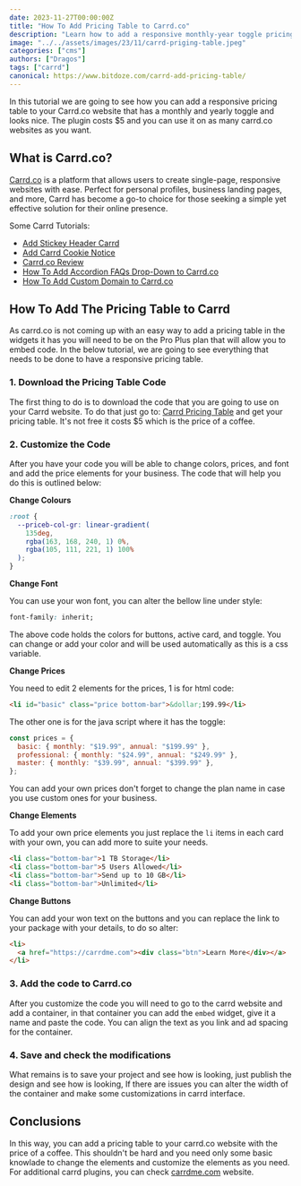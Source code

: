 ```yaml
---
date: 2023-11-27T00:00:00Z
title: "How To Add Pricing Table to Carrd.co"
description: "Learn how to add a responsive monthly-year toggle pricing table to Carrd.co"
image: "../../assets/images/23/11/carrd-priging-table.jpeg"
categories: ["cms"]
authors: ["Dragos"]
tags: ["carrd"]
canonical: https://www.bitdoze.com/carrd-add-pricing-table/
---
```



In this tutorial we are going to see how you can add a responsive pricing table to your Carrd.co website that has a monthly and yearly toggle and looks nice. The plugin costs $5 and you can use it on as many carrd.co websites as you want.

## What is Carrd.co?

[Carrd.co](https://try.carrd.co/bitdoze) is a platform that allows users to create single-page, responsive websites with ease. Perfect for personal profiles, business landing pages, and more, Carrd has become a go-to choice for those seeking a simple yet effective solution for their online presence.

Some Carrd Tutorials:

- [Add Stickey Header Carrd](https://www.bitdoze.com/add-stickey-header-carrd/)
- [Add Carrd Cookie Notice](https://www.bitdoze.com/add-cookie-notice-carrd/)
- [Carrd.co Review](https://www.bitdoze.com/carrd-review/)
- [How To Add Accordion FAQs Drop-Down to Carrd.co](https://www.bitdoze.com/add-accordion-carrd/)
- [How To Add Custom Domain to Carrd.co](https://www.bitdoze.com/carrd-add-domain/)

## How To Add The Pricing Table to Carrd

<YouTubeEmbed
  url="https://www.youtube.com/embed/Q3UpuDDs0AY"
  label="How To Add Pricing Table to Carrd.co"
/>

As carrd.co is not coming up with an easy way to add a pricing table in the widgets it has you will need to be on the Pro Plus plan that will allow you to embed code. In the below tutorial, we are going to see everything that needs to be done to have a responsive pricing table.

### 1. Download the Pricing Table Code

The first thing to do is to download the code that you are going to use on your Carrd website. To do that just go to: [Carrd Pricing Table](https://webdoze.net/buy/carrd-co-pricing-table/) and get your pricing table. It's not free it costs $5 which is the price of a coffee.

### 2. Customize the Code

After you have your code you will be able to change colors, prices, and font and add the price elements for your business. The code that will help you do this is outlined below:

**Change Colours**

```css
:root {
  --priceb-col-gr: linear-gradient(
    135deg,
    rgba(163, 168, 240, 1) 0%,
    rgba(105, 111, 221, 1) 100%
  );
}
```

**Change Font**

You can use your won font, you can alter the bellow line under style:

```css
font-family: inherit;
```

The above code holds the colors for buttons, active card, and toggle. You can change or add your color and will be used automatically as this is a css variable.

**Change Prices**

You need to edit 2 elements for the prices, 1 is for html code:

```html
<li id="basic" class="price bottom-bar">&dollar;199.99</li>
```

The other one is for the java script where it has the toggle:

```js
const prices = {
  basic: { monthly: "$19.99", annual: "$199.99" },
  professional: { monthly: "$24.99", annual: "$249.99" },
  master: { monthly: "$39.99", annual: "$399.99" },
};
```

You can add your own prices don't forget to change the plan name in case you use custom ones for your business.

**Change Elements**

To add your own price elements you just replace the `li` items in each card with your own, you can add more to suite your needs.

```html
<li class="bottom-bar">1 TB Storage</li>
<li class="bottom-bar">5 Users Allowed</li>
<li class="bottom-bar">Send up to 10 GB</li>
<li class="bottom-bar">Unlimited</li>
```

**Change Buttons**

You can add your won text on the buttons and you can replace the link to your package with your details, to do so alter:

```html
<li>
  <a href="https://carrdme.com"><div class="btn">Learn More</div></a>
</li>
```

### 3. Add the code to Carrd.co

After you customize the code you will need to go to the carrd website and add a container, in that container you can add the `embed` widget, give it a name and paste the code. You can align the text as you link and ad spacing for the container.

### 4. Save and check the modifications

What remains is to save your project and see how is looking, just publish the design and see how is looking, If there are issues you can alter the width of the container and make some customizations in carrd interface.

## Conclusions

In this way, you can add a pricing table to your carrd.co website with the price of a coffee. This shouldn't be hard and you need only some basic knowlade to change the elements and customize the elements as you need. For additional carrd plugins, you can check [carrdme.com](https://carrdme.com/) website.
